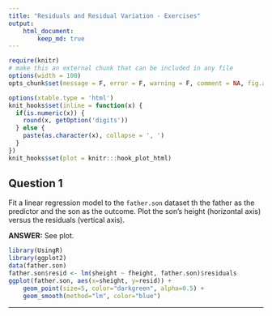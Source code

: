 ```yaml
---
title: "Residuals and Residual Variation - Exercises"
output:
    html_document:
        keep_md: true
---
```


```r
require(knitr)
# make this an external chunk that can be included in any file
options(width = 100)
opts_chunk$set(message = F, error = F, warning = F, comment = NA, fig.align = 'center', dpi = 100, tidy = F, cache.path = '.cache/', fig.path = 'fig/')

options(xtable.type = 'html')
knit_hooks$set(inline = function(x) {
  if(is.numeric(x)) {
    round(x, getOption('digits'))
  } else {
    paste(as.character(x), collapse = ', ')
  }
})
knit_hooks$set(plot = knitr:::hook_plot_html)
```

## Question 1

Fit a linear regression model to the `father.son` dataset th the father as the predictor and the son as the outcome. Plot the son's height (horizontal axis) versus the residuals (vertical axis).

**ANSWER:** See plot.

```r
library(UsingR)
library(ggplot2)
data(father.son)
father.son$resid <- lm(sheight ~ fheight, father.son)$residuals
ggplot(father.son, aes(x=sheight, y=resid)) +
    geom_point(size=5, color="darkgreen", alpha=0.5) +
    geom_smooth(method="lm", color="blue")
```

---